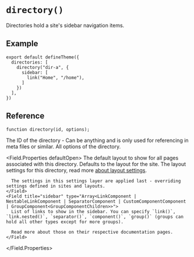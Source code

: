 # `directory()`

Directories hold a site's sidebar navigation items.


## Example

```tsx title="theme.config.tsx"
export default defineTheme({
  directories: [
    directory("dir-a", {
      sidebar: [
        link("Home", "/home"),
      ]
    })
  ],
})
```


## Reference

```tsx
function directory(id, options);
```

<Field title="id" type="string" required>
  The ID of the directory - Can be anything and is only used for referencing in meta files or similar.
</Field>

<Field title="options" type="DirectoryOptions" required>
  All options of the directory.

  <Field.Properties defaultOpen>
    <Field title="layout" type="string">
      The default layout to show for all pages associated with this directory. Defaults to the layout for the site.
    </Field>
    <Field title="settings" type="LayoutSettings">
      The layout settings for this directory, read more [about layout settings](./settings.mdx).

      The settings in this settings layer are applied last - overriding settings defined in sites and layouts.
    </Field>
    <Field title="sidebar" type="Array<LinkComponent | NestableLinkComponent | SeparatorComponent | CustomComponentComponent | GroupComponent<GroupComponentChildren>>">
      List of links to show in the sidebar. You can specify `link()`, `link.nested()`, `separator()`, `component()`, `group()` (groups can hold all other types except for more groups).

      Read more about those on their respective documentation pages.
    </Field>
  </Field.Properties>
</Field>
